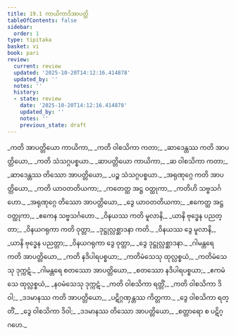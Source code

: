 ```yaml
---
title: 19.1 ကာယိကာဒိအာပတ္တိ
tableOfContents: false
sidebar:
  order: 1
type: tipitaka
basket: vi
book: pari
review:
  current: review
  updated: '2025-10-20T14:12:16.414878'
  updated_by: ''
  notes: ''
  history:
  - state: review
    date: '2025-10-20T14:12:16.414878'
    updated_by: ''
    notes: ''
    previous_state: draft
---
```



<DynamicBreadcrumb />


<ReviewStatus review={frontmatter.review} showDetails={true} />

<HypothesisAnnotation frontmatter={frontmatter} />

<Division number="474" book="pari" e="ch" v="5" p="364">

<Paragraph number="2232" type="verses" book="pari">
_ကတိ အာပတ္တိယော ကာယိကာ,_  
_ကတိ ဝါစသိကာ ကတာ;_  
_ဆာဒေန္တဿ ကတိ အာပတ္တိယော,_  
_ကတိ သံသဂ္ဂပစ္စယာ._  

</Paragraph>

<Paragraph number="2233" type="verses" book="pari">
_ဆာပတ္တိယော ကာယိကာ,_  
_ဆ ဝါစသိကာ ကတာ;_  
_ဆာဒေန္တဿ တိဿော အာပတ္တိယော,_  
_ပဉ္စ သံသဂ္ဂပစ္စယာ._  

</Paragraph>

<Paragraph number="2234" type="verses" book="pari">
_အရုဏုဂ္ဂေ ကတိ အာပတ္တိယော,_  
_ကတိ ယာဝတတိယကာ;_  
_ကတေတ္ထ အဋ္ဌ ဝတ္ထုကာ,_  
_ကတိဟိ သဗ္ဗသင်္ဂဟော._  

</Paragraph>

<Paragraph number="2235" type="verses" book="pari">
_အရုဏုဂ္ဂေ တိဿော အာပတ္တိယော,_  
_ဒွေ ယာဝတတိယကာ;_  
_ဧကေတ္ထ အဋ္ဌ ဝတ္ထုကာ,_  
_ဧကေန သဗ္ဗသင်္ဂဟော._  

</Paragraph>

<Paragraph number="2236" type="verses" book="pari">
_ဝိနယဿ ကတိ မူလာနိ,_  
_ယာနိ ဗုဒ္ဓေန ပညတ္တာ;_  
_ဝိနယဂရုကာ ကတိ ဝုတ္တာ,_  
_ဒုဋ္ဌုလ္လစ္ဆာဒနာ ကတိ._  

</Paragraph>

<Paragraph number="2237" type="verses" book="pari">
_ဝိနယဿ ဒွေ မူလာနိ,_  
_ယာနိ ဗုဒ္ဓေန ပညတ္တာ;_  
_ဝိနယဂရုကာ ဒွေ ဝုတ္တာ,_  
_ဒွေ ဒုဋ္ဌုလ္လစ္ဆာဒနာ._  

</Paragraph>

<Paragraph number="2238" type="verses" book="pari">
_ဂါမန္တရေ ကတိ အာပတ္တိယော,_  
_ကတိ နဒိပါရပစ္စယာ;_  
_ကတိမံသေသု ထုလ္လစ္စယံ,_  
_ကတိမံသေသု ဒုက္ကဋံ._  

</Paragraph>

<Paragraph number="2239" type="verses" book="pari">
_ဂါမန္တရေ စတဿော အာပတ္တိယော,_  
_စတဿော နဒိပါရပစ္စယာ;_  
_ဧကမံသေ ထုလ္လစ္စယံ,_  
_နဝမံသေသု ဒုက္ကဋံ._  

</Paragraph>

<Paragraph number="2240" type="verses" book="pari">
_ကတိ ဝါစသိကာ ရတ္တိံ,_  
_ကတိ ဝါစသိကာ ဒိဝါ;_  
_ဒဒမာနဿ ကတိ အာပတ္တိယော,_  
_ပဋိဂ္ဂဏှန္တဿ ကိတ္တကာ._  

</Paragraph>

<Paragraph number="2241" type="verses" book="pari">
_ဒွေ ဝါစသိကာ ရတ္တိံ,_  
_ဒွေ ဝါစသိကာ ဒိဝါ;_  
_ဒဒမာနဿ တိဿော အာပတ္တိယော,_  
_စတ္တာရော စ ပဋိဂ္ဂဟေ._
</Paragraph>
</Division>